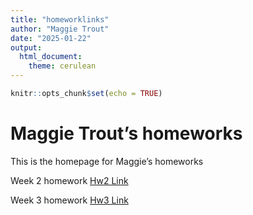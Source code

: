 ```yaml
---
title: "homeworklinks"
author: "Maggie Trout"
date: "2025-01-22"
output: 
  html_document: 
    theme: cerulean
---
```


```r
knitr::opts_chunk$set(echo = TRUE)
```

# Maggie Trout's homeworks

This is the homepage for Maggie's homeworks

Week 2 homework [Hw2 Link](homework_2.html)

Week 3 homework [Hw3 Link](HW3.html)
